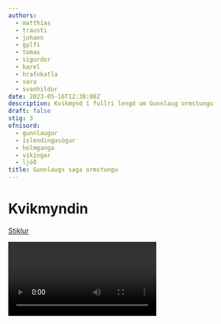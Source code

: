 ```yaml
---
authors:
  - matthias
  - trausti
  - johann
  - gylfi
  - tomas
  - sigurdor
  - karel
  - hrafnkatla
  - sara
  - svanhildur
date: 2023-05-16T12:30:00Z
description: Kvikmynd í fullri lengd um Gunnlaug ormstungu
draft: false
stig: 3
efnisord:
  - gunnlaugur
  - íslendingasögur
  - hólmganga
  - víkingar
  - ljóð
title: Gunnlaugs saga ormstungu
---
```


# Kvikmyndin

[Stiklur](/verkefni/islendingasogur/Gunnlaugs-stikla)

<Video id="cIFaMe0xGbQ" myndatextar />

[Ónotaðar senur (deleted scenes) úr kvikmyndinni](/aukaefni/Gunnlaugs-saga)

# Efnisyfirlit

# Tímatal Sögu

| <WSpacer w={100}>Ártal</WSpacer> | Atburður                                                                                                  |
| -------------------------------- | --------------------------------------------------------------------------------------------------------- |
| u.þ.b. 984                       | Gunnlaugur og Helga fæðast                                                                                |
| 1002                             | Gunnlaugur fer utan                                                                                       |
| 1002 - 1003                      | Gunnlaugur er með Aðalráði í Lundúnum                                                                     |
| 1004                             | Hrafn og Gunnlaugur hittast hjá Ólafi konunga sænska.                                                     |
| 1004 - 1006                      | Gunnlaugur er með Aðalráð í 2 vetur                                                                       |
| 1005                             | Hrafn biður Helgu á alþingi; Gunnlaugur er hjá Aðalráð                                                    |
| 1006                             | Helga er föstnuð Hrafni um vorið; brauðkaup Hrafnar og Helgu um haustið; Gunnlaugur kemur heim um haustið |
| 1007                             | Hólmganga Gunnlaugs og Hrafns á þingvöllum; Þeir fara utan                                                |
| 1007 - 1008                      | Gunnlaugur er í Orkneyjum; Hrafn er í Þrándheimi                                                          |
| 1008 - 1009                      | Gunnlaugur er á Hlöðum; Hrafn í Lifangri                                                                  |
| 1009                             | Hrafn og Gunnlaugur falla.                                                                                |

# Sagan

## Draumur Þorsteins

Eitt sumar kom Bergfinnur til Íslands þar sem að Þorsteinn bóndi tók á móti honum. Bergfinnur var norrænn að ætt, auðigur að fé, heldur við aldur og vitur maður. Einn daginn um vorið lét Þorsteinn illa í svefni og er hann vaknaði spurði Bergfinnur hvað hann hefði dreymt er hann lét svo illa í svefni. Þorsteinn segir að ekkert sé að marka drauma en hann segir Bergfinn drauminn undir því skilyðri að hann ráði drauminn. Bergfinnur segir að Jófríður sé ólétt og mun fæða fagurt barn en göfgir menn munu biðja hennar, leggja á hana ofurást og berjast um hana en þeir munu báðir látast af því efni. Því næst mun hinn þriðji maður biðja hennar og þeim mun hún gift vera. Þorsteinn segir að draumurinn hefur verið illa ráðinn og lagði fæð á Begfinn. Bergfinnur fór á brott um sumarið og kemur ekki fram aftur í sögunni.
Gunnlaugur fastnar sér Helgu
Þegar Gunnlaugur var 12 vetra langar hann að fara utan en Illugi faðir hans leyfir honum það eigi. Gunnlaugur fer þá til Borgar þar sem hann hittir Þorstein, son Egils. Þorsteinn býður Gunnlaugi að vera í Borg og Gunnlaugur þiggur boðið. Einn daginn spyr Gunnlaugur Þorstein hvort hann megi fastna sér Helgu. Þorsteini finnst það óþarfi en þegar Gunnlaugur spyr aftur þá segir „Ger sem þú vilt”. Gunnlaugur fastnar sér Helgu. Gunnlaugur vesenast svo eitthvað í 6 ár en kemur svo aftur til Þorsteins til að giftast Helgu. Þorsteinn vill eigi leyfa Gunnlaugi að giftast Helgu. Illugi ræðir svo aðeins við Þorsteinn og þeir semja að Helga verði heitkona í þrjú ár á meðan Gunnlaugur fer til útlanda til að skapa sig eftir góðra manna siðum.

<Video id="WzLfkijfnGQ" />

## Gunnlaugur móðgar jarl Noregs

Gunnlaugur fer svo til Noregs þar sem hann kveður kvæði fyrir Eirík jarl. Eiríki líkar eigi við kvæði Gunnlaugs og Gunnlaugur svarar dónalega. Eiríkur jarl lætur fjarlægja Gunnlaug úr Noregi og segir að hann megi aldrei láta sjá sig þar aftur.

## Gunnlaugur Í Englandi

Gunnlaugur fer svo til Englands. Aðalráður konungur réð þá yfir Englandi og Gunnlaugur kveður kvæðið sitt fyrir hann. Aðalráði líkar vel við kvæði Gunnlaugs og gefur honum skarlatsskikkju að bragarlaunum. Aðalráður konungur biður svo Gunnlaug að selja sér fé og Gunnlaugur gerir það. Stuttu seinna finnur Gunnlaugur víking, Gunnlaugur biður víkinginn að gefa sér fé en víkingurinn gefur honum eigi fé. Gunnlaugur kveður þá vísu sem er í rauninni bara hótun og svo skorar hann víkinginn á hólm. Gunnlaugur lætur Aðalráð vita og hann gefur honum sverð fyrir hólmgönguna. Víkingurinn þykist vera eitthvað merkilegur og segist ekki vera hræddur við sverð Gunnlaugs. Víkingurinn heggur til Gunnlaugs og Gunnlaugur heggur banahögg til Víkingsins. Aðalráð þakkar Gunnlaugi fyrir að vera svona mikil snillingur og gefur honum gullhring.

## Gunnlaugur í Írlandi

Gunnlaugur fór svo til Írlands þar sem Sigtryggur konungur réð yfir landi. Gunnlaugur fór til Sigtryggs og kvað kvæði fyrir hann. Sigtryggur þakkaði Gunnlaugi fyrir ljóðið og bauð honum kaupskip í laun fyrir kvæðið. Gunnlaugur afþakkaði kaupskipinu því honum fannst það of mikil laun. Sigtryggur gaf þá Gunnlaugi klæði sín, kyrtil, skikkju og gullhring. Gunnlaugur þakkaði Sigtryggi vel og dvaldi í Írlandi í smá stund áður en hann hélt af stað til Orkneyja.

## Gunnlaugur í Orkneyjum

Í Orkneyjum réð Sigurður jarl, honum líkaði vel við Íslenska menn. Gunnlaugur kvað vel ort lofkvæði fyrir Sigurð og Sigurður gaf honum breiðöxi skreytta silfri að launum fyrir kvæðið.

## Gunnlaugur í Svíþjóð

Gunnlaugur hélt nú austur í svíþjóð, þar réð Sigurður jarl. Gunnlaugur kveður kvæði fyrir Sigurð og Sigurður launaði honum vel og bauð honum að vera hjá sér um veturinn. Gunnlaugur þáði boðið og var hjá Sigurði yfir veturinn. Um jólin hélt Sigurður jólaboð mikið og sendimenn frá Noregi komu þangað. Þar var rifist um hvor jarlin væri betri, Sigurður eða Eiríkur. Gunnlaugur var valin útskurðamaður um þetta mál þá kvað hann vísu og sagði svo að Eiríkur væri betri. Þegar sendimennirnir sögðu Eiríki þetta fannst Gunnlaug hafa sýnt við sig einurð og vináttu og lét fólkið sitt vita að Gunnlaugur væri eigi bannaður úr Noregi lengur.
Gunnlaugur og Hrafn hittast í svíþjóð
Gunnlaugur fer nú til Ólafs konung svíþjóðar, þar hittir Gunnlaugur Hrafn Önundarson. Gunnlaugur og Hrafn kveðja kvæði fyrir Ólaf og Gunnlaugur gerir grín að kvæði Hrafns. Stuttu seinna var Hrafn að fara að leggja af stað til Íslands en fyrst lét hann Gunnlaug vita að þeir eru ekki vinir því Gunnlaugur reyndi að valda Hrafni skömm fyrir framan konunginn.
Hrafn reynir að fastna sér Helgu
Þegar Hrafn kom til Íslands fór hann til Þorsteins að biðja Helgu dóttur hans. Þorsteinn segir að hún sé heitkona Gunnlaugar en Hrafn minnir hann á að komnir séu þrír vetur. Þorsteinn vill samt bíða því sumrinu er eigi lokið og Gunnlaugur gæti enn komið heim þetta sumar.
Gunnlaugur dvelur hjá Aðalráð
Á sama tíma er Hrafn fór til Íslands fór Gunnlaugur til Englands þar sem Aðalráður tók vel á móti honum. Gunnlaugur dvaldi þar í eitt ár og fór svo til Noregs og fann Eirík jarl. jarl tók vel á móti honum og bauð honum að vera með sér. Gunnlaugur kvaðst vilja fara til Íslands á vit festarmeyjar sinnar.

## Hrafn giftist Helgu

Þegar Gunnlaugur kom í land á Íslandi stökk fótur Gunnlaugs úr liði. Gunnlaugur þarf að komast til Borgar áður en Hrafn og Helga gifta sig en hann er ófær vegna þess að hann er slasaður á fæti.

Hrafn og Helga eru að gifta sig í Borg en það sést langar leiðir að Helgu langar bara ekkert að giftast Hrafni. Eftir brúðkaupið kemur Gunnlaugur til Helgu og þau tala lengi saman og Gunnlaugur kveður kvæði fyrir Helgu. Eftir samtal þeirra gefur Gunnlaugur Helgu skikkjuna og Aðalráðsnaut, sverð Aðalráðs. Helga þakkaði Gunnlaugi vel fyrir gjöfina.

## Hólmgangan

Eftir að Gunnlaugur kom aftur til Íslands missti Helga allan áhuga á Hrafni. Samskipti milli Hrafns og Gunnlaugs versna og Gunnlaugur skorar Hrafn á hólm. Áður en Gunnlaugur gengur út í hólminn kveður hann vísu og Hrafn svarar með sínu eigin kvæði. Hrafn heggur að Gunnlaugi og Gunnlaugur fær sár á kinnina en sverð Hrafns brotnar. Gunnlaugur segir að Hrafn tapaði því hann er vopnlaus en Hrafn segir að Gunnlaugur tapaði því hann er sár orðinn.

## Hrafn deyr

Hrafn og Gunnlaugur ferðast svo saman til Noregs til að enda ágreining þeirra. Í Noregi versna samskipti þeirra og Gunnlaugur heggur fót Hrafns af. Hrafn biður Gunnlaug að færa sér vatn úr læknum úr hjálmi Gunnlaugar. Gunnlaugur fyllir hjálm sinn að vatni og færir Hrafni en Hrafn stingur Gunnlaug í höfuðið. Þá berjast þeir af ákafa og Hrafn lætur þar líf sitt. leiðtogar jarls bundu höfuðsár Gunnlaugs en hann lét líf sitt þrem dögum seinna.

## Gunnlaugi er hefnt

Heima um sumarið dreymdi Illuga svarta að Gunnlaugur kom að sér blóðugur mjög og kvað vísu. Illugi mundi vísuna og er hann vaknaði kvað hann hana fyrir öðrum. Sami atburður varð suður að Mosfelli hina sömu nótt er Önund dreymdi að Hrafn kæmi að sér alblóðugur og hvað vísu. Önundur mundi vísuna og er hann vaknaði kvað hann hana fyrir öðrum. Á alþingi að Lögbergi bað Illugi Önund um bætur við svik Hrafns en Önundur neitar því og þeir rífast. Um haustið reið Illugi til Mosfells með þrjá tíu manna, Önundur komst í kirkju með synum hans en Illugi tók frændur hans tvo. Annar hét Björn en hinn hét Þorgrímur, Illugi lét drepa Björn og fóthöggva Þorgrím. Eftir þetta reið Illugi heim og Önundur fékk aldrei bætur fyrir þetta. Hermund þótti ekki ekki Gunnlaugs hefnt og um vorið reið Hermundur til Hrútafjarðar og út á Borðeyri til skips kaupmanna. Hrafn stýrimaður var á landi og margir menn voru hjá honum, Hermundur reið að honum og lagði í gegnum hann spjót og reið þegar í brott. Engar komu bætur fyrir víg þetta og með þessu skilur skipti Illuga og Önundar.

## Hinn þriðji maður

Þorsteinn gifti Helgu dóttir sína manni er hét Þorkell, hann bjó í Hraunsdal og fór Helga til bús með honum. Helga elskaði Þorkell lítið og hætti aldrei að hugsa um Gunnlaug þótt að hann væri dauður. Þorkell var þó hraustur maður, ríkur og gott skáld, þau eignuðust börn tvo sem þau létu heita Þórarinn og Þorsteinn. Helgu þótti gaman og skoða skikkjuna er Gunnlaugur hefði gefið henni og eitt sinn er kom þar mikil sótt á bæ veiktust margir lengi og Helga veiktist þá einnig. Eitt laugardagskvöld sat Helga í eldskála og lét senda eftir skikkjunni. Þegar skikkjan kom til hennar horfði hún á hana um stund og síðan hné hún í fang Þorkels og var þá dáinn. Þorkell kvað þá vísu og svo var Helga færð til kirkju en Þorkell bjó þar eftir og þótti dauði Helgu allmikið fráfall.

# Ljóð

Þýðingar ljóða og kvæða sem fram koma í bókinni.
Í kvikmyndinni eru aðeins nokkar af þessum vísum notaðar.

<Grid>
  <GridItem>
    Mörk bauð eg mundangs sterkum manni, tyggja ranna. Grásíma skaltu góma
    glóðspýtis það nýta. Iðrast muntu ef yðrum allráðr flóða úr sjóði lætr
    eyðanda líða linns samlagar kindar.
  </GridItem>
  <GridItem>
    Ég bauð meðalsterkum manni mörk. Skaltu þiggja silfur hins blóðuga manns,
    því þú munt iðrast ef þú lætur það ganga þér úr greipum.
  </GridItem>
  <GridItem>
    Hirðmaður er einn, sá er einkar meinn Trúið honum vart, hann er illr og
    svartr.
  </GridItem>
  <GridItem>Hirðmaður þessi er mjög illur. Trúið honum varlega.</GridItem>
  <GridItem>
    Her sést allr við örva Englands sem guðs engil. Ætt lýtr grams og gumna
    gunnbráðs Aðalráði.
  </GridItem>
  <GridItem>
    Allir herir óttast hinn örláta konung Englands sem hann væri guð. Ætt hins
    herskáa konungs og ætt (allra) manna (þ.e. allir landsmenn) lúta Aðalráði.
  </GridItem>
  <GridItem>
    Meðalráð er þér Móði málma galdrs að halda, att hafið þér við prettum
    oddrjóð, fyrir mér hoddum. Vita máttu hitt að eg heiti, hér sé eg á því
    færi, það fékkst nafn af nökkvi, naðrstunga, mér ungum.
  </GridItem>
  <GridItem>
    Það er ekki mjög skynsamlegt af þér, hermaður, að halda fé fyrir mér. Þú
    hefur beitt mig brögðum. Vita skaltu að mér var ungum gefið nafnið ormstunga
    og ekki að ástæðulausu. Nú fæ ég tækifæri til að sýna það.
  </GridItem>
  <GridItem>
    Koma skal eg víst að vitja vígsdöglinga þriggja, því hef eg hlutvöndum
    heitið, hjarls og tveggja jarla. hverfka eg aftr áðr arfi, auðveitir gefr
    rauðan ormabeð fyrir ermar, odd-Gefnar mér stefni.
  </GridItem>
  <GridItem>
    Ég þarf að vitja þriggja konunga og tveggja jarla. Því hef ég lofað góðum
    mönnum. Ég sný ekki aftur fyrr en konungur stefnir mér til orrustu. Hann
    gefur mér rauðan gullhring að bera.
  </GridItem>
  <GridItem>
    Elr sváru skæ Sigtryggr við hræ. Kann eg máls of skil hvern eg mæra vil
    konungmanna kon, hann er Kvarans son. Muna gramr við mig, venr hann gjöfli
    sig, þess mun grepp vara, gullhring spara. Segi siklingr mér ef hann heyrði
    sér dýrlegra brag, það er drápu lag.
  </GridItem>
  <GridItem>
    Sigtryggur elur úlf á hræjum. Veit ég vel um hvern ég vil yrkja lof, en það
    er afkomandi konunga, sonur Kvarans. Konungurinn, sem er örlátur, mun ekki
    sjá eftir gullhring til að gefa mér. Það er trú skáldsins.
  </GridItem>
  <GridItem>
    Segið ér frá jarli, oddfeimu stafir, þeima, hann hefir litnar hávar, hár
    karl er sá, bárur. Sigreynir hefir sénar sjálfr í miklu gjálfri austur fyrir
    unnar hesti Eiríkr bláar fleiri.
  </GridItem>
  <GridItem>
    Þið hermenn segið frá þessum jarli, hinum gráhærða Sigurði, sem hefur litið
    háar öldur. En Eiríkur hefur séð fleiri slíkar öldur fyrir austan.
  </GridItem>
  <GridItem>
    Ræki eg lítt þó leiki, létt veðr er nú, þéttan austanvindr að öndri andness
    viku þessa. Meir sjáumk hitt, en hæru hoddstríðandi bíðit, orð að eg eigi
    verði jafnröskr talinn Hrafni.
  </GridItem>
  <GridItem>
    Ég óttast ekki þótt austanvindurinn leiki kröftuglega um skipið þessa viku.
    Ég óttast meira að verða ekki álitinn jafnoki Hrafns en það að verða ekki
    gamall.
  </GridItem>
  <GridItem>
    Munat háðvörum hyrjar hríðmundaðar Þundi hafna hörvi drifna hlýða jörð að
    þýðast því að lautsíkjar lékum lyngs, er vorum yngri, alnar gims á ýmsum
    andnesjum því landi.
  </GridItem>
  <GridItem>
    Orðvari hermaðurinn (Hrafn) mun ekki ná ástum hinnar línklæddu konu (Helgu),
    því þegar við vorum yngri hafði hún mikla ástúð á mér.
  </GridItem>
  <GridItem>
    Hugðumst orms á armi ý döggvar þér höggvinn, væri, brúðr, í blóði beðr þinn
    roðinn mínu, knættit endr um undir ölstafns Njörun Hrafni, líka getr það
    lauka lind, höggþyrnis binda.
  </GridItem>
  <GridItem>
    Mér fannst ég vera höggvinn með sverði í faðmi þínum og að rúm þitt væri
    roðið blóði. Konan (Helga) gat ekki bundið um sárið. Grét hún það ekki.
  </GridItem>
  <GridItem>
    Ormstungu varð engi allr dagr und sal fjalla hægr síð er Helga hin fagra
    Hrafns kvonar réð nafni. Lítt sá höldr hinn hvíti, hjörþeys, faðir meyjar,
    gefin var Eir til aura ung, við minni tungu.
  </GridItem>
  <GridItem>
    Ég (Ormstunga) hef ekki litið glaðan dag hér á jörðu síðan Helga hin fagra
    var gefin Hrafni. Hinn ljósi maður, faðir hennar, hafði orð mín að engu og
    gaf hina ungu konu til fjár.
  </GridItem>
  <GridItem>
    Væn á eg verst að launa, vín-Gefn, föður þínum, fold nemr flaum af skaldi
    flóðhyrs, og svo móður, því að gerðu Bil borða bæði senn und klæðum, her
    hafi hölds og svarra hagvirki, svo fagra.
  </GridItem>
  <GridItem>
    Ég á föður þínum og móður grátt að gjalda sem sviptu mig (skáldið) gleði
    minni. Þau sem í sameiningu skópu hina fögru stúlku. Helga hin fagra var
    gefin Hrafni. Skrambinn hafi þá fögru smíð (þ.e. það sem foreldrar Helgu
    bjuggu til).
  </GridItem>
  <GridItem>
    Samira okkr um eina, Ullr beinflugu, Fullu, frægir fólka Ságu, fangs í brigð
    að ganga. Mjök eru margar slíkar, morðrunnr, fyrir haf sunnan, ýti eg sævar
    Sóta, sannfróðr, konur góðar.
  </GridItem>
  <GridItem>
    Okkur sæmir ekki að deila um eina konu. Þú veist að margar slíkar konur er
    að finna fyrir sunnan haf. Ég ýti skipi á flot.
  </GridItem>
  <GridItem>
    Gefin var Eir til aura ormdags hin litfagra, þann kveða menn né minna minn
    jafnoka, Hrafni, allra nýstr meðan austan Aðalráðr farar dvaldi, því er
    menrýris minni málgráðr, í gný stála.
  </GridItem>
  <GridItem>
    Hin fagra kona var gefin til fjár, Hrafni, sem menn telja minn jafnoka,
    meðan Aðalráður tafði mína för vegna orrustu. Því er mér þungt í skapi.
  </GridItem>
  <GridItem>
    Nú em eg út á eyri alvangs búinn ganga, happs unni goð greppi, gert, með
    tognum hjörvi. Hnakk skal Helgu lokka, haus vinn eg frá bol lausan loks með
    ljósum mæki ljúfsvelgs, í tvö kljúfa.
  </GridItem>
  <GridItem>
    Nú er ég tilbúinn að ganga með brugðið sverð til hólmgöngu á þingstað. Guð
    gefi skáldinu sigur. Ég mun höggva höfuðið af Hrafni og kljúfa hann í herðar
    niður með björtu sverði.
  </GridItem>
  <GridItem>
    Veitat greppr hvor greppa gagnsælli hlýtr fagna. Hér er bensigðum brugðið.
    Búin er egg í leggi. Það mun ein og ekkja ung mær, þó að við særumst, þorna
    spöng af þingi þegns hugrekki fregna.
  </GridItem>
  <GridItem>
    Skáldið veit ekki hvort skáldanna mun hljóta sigur. Hér er sverðum brugðið,
    og eggin er tilbúin að höggva bein. Ekki mun unga ekkjan fá fregnir af öðru
    en hugrekki mínu.
  </GridItem>
  <GridItem>
    Alin var rýgr að rógi, runnr olli því Gunnar, lág var eg auðs að eiga
    óðgjarn, fira börnum. Nú eru svanmærrar síðan svört augu mér bauga lands til
    lýsi-Gunnar lítilþörf að líta.
  </GridItem>
  <GridItem>
    Konan var borin (fædd) til að ala á deilum milli manna og því olli
    hermaðurinn Þorsteinn á Borg eða Hrafn?. Ég vildi ólmur eignast konuna, en
    nú gagnast mér lítið að horfa svörtum augum til þessarar svanfríðu snótar.
  </GridItem>
  <GridItem>
    Brámáni skein brúna brims af ljósum himni Hristar hörvi glæstrar haukfránn á
    mig lauka. En sá geisli sýslar síðan gullmens Fríðar hvarma tungls og hringa
    Hlínar óþurft mína.
  </GridItem>
  <GridItem>
    Augu hinnar línklæddu konu litu á mig en það augntillit veldur okkur báðum
    leiða og angri. (vísa þessi er einnig að finna í Kormáks sögu)
  </GridItem>
  <GridItem>
    Hlóð, áðr Hrafni næði, hugreifum Óleifi Göndlar þeys og Grími Gunnlaugr með
    hjör þungum. Hann varð hvatra manna hugmóðr drifinn blóði, Ullr réð ýta
    falli unnviggs, bani þriggja.
  </GridItem>
  <GridItem>
    Áður en Gunnlaugur gæti snúið sér að Hrafni felldi hann bæði Ólaf og Grím
    með þungu sverði sínu. Hann var hugrakkur og banaði þremur mönnum.
  </GridItem>
  <GridItem>
    Oss gekk mætr á móti mótrunnr í dyn spjóta hríðgjörvandi hjörva Hrafn
    framlega jafnan. Hér varð mörg í morgun málmflaug um Gunnlaugi, hergerðandi
    á Hörða hringþollr, nesi Dinga.
  </GridItem>
  <GridItem>
    Hinn mæti maður (Hrafn) gekk af hugrekki móti mér. Hér dundi spjótadrífa á
    Gunnlaugi í morgunsárið.
  </GridItem>
  <GridItem>
    Vissi eg Hrafn, en Hrafni hvöss kom egg í leggi, hjaltugguðum höggva
    hrynfiski mig brynju, þá er hræskærri hlýrra hlaut fen ari benja. Klauf
    gunnsproti Gunnar Gunnlaugs höfuð runna.
  </GridItem>
  <GridItem>
    Ég hjó með hvassri sverðsegg í fót Hrafns. Örninn hlaut blóð heitra sára.
    Sverð hermannsins veitti Gunnlaugi sár á höfði.
  </GridItem>
  <GridItem>
    Roðið sverð en sverða sverð-Rögnir mig gerði. Voru reynd í röndum randgálkn
    fyrir ver handan. Blóðug hygg eg í blóði blóðgögl of skör stóðu. Sárfíkinn
    hlaut sára sárgammr enn á þramma.
  </GridItem>
  <GridItem>
    Sverðið var roðið blóði en hermaðurinn hjó í mig með sverði. Sverðum var
    brugðið handan við haf. Blóðugir hræfuglar munu hafa staðið yfir mér og
    blóðþyrstur hræfugl óð blóðlækinn.
  </GridItem>
  <GridItem>
    Lagði eg orms að armi armgóða mér tróðu, guðbrá Lofnar lífi líns, andaða
    mína. Þó er beiðendum bíða bliks þungara miklu.
  </GridItem>
  <GridItem>
    Lagði ég hina góðu konu andaða í faðm mér. Guð tók líf hennar. Þeim sem
    eftir lifa er þyngra í sinni.
  </GridItem>
</Grid>

